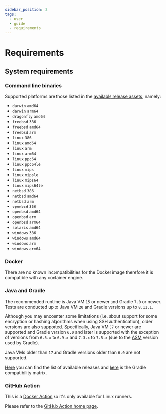 ```yaml
---
sidebar_position: 2
tags:
  - user
  - guide
  - requirements
---
```


# Requirements

## System requirements

### Command line binaries

Supported platforms are those listed in the [available release assets](https://github.com/mooltiverse/nyx/releases/latest), namely:

* `darwin` `amd64`
* `darwin` `arm64`
* `dragonfly` `amd64`
* `freebsd` `386`
* `freebsd` `amd64`
* `freebsd` `arm`
* `linux` `386`
* `linux` `amd64`
* `linux` `arm`
* `linux` `arm64`
* `linux` `ppc64`
* `linux` `ppc64le`
* `linux` `mips`
* `linux` `mipsle`
* `linux` `mips64`
* `linux` `mips64le`
* `netbsd` `386`
* `netbsd` `amd64`
* `netbsd` `arm`
* `openbsd` `386`
* `openbsd` `amd64`
* `openbsd` `arm`
* `openbsd` `arm64`
* `solaris` `amd64`
* `windows` `386`
* `windows` `amd64`
* `windows` `arm`
* `windows` `arm64`

### Docker

There are no known incompatibilities for the Docker image therefore it is compatible with any container engine.

### Java and Gradle

The recommended runtime is Java VM `15` or newer and Gradle `7.0` or newer. Tests are conducted up to Java VM `20` and Gradle versions up to `8.11.1`.

Although you may encounter some limitations (i.e. about support for some encryption or hashing algorithms when using SSH authentication), older versions are also supported. Specifically, Java VM `17` or newer are supported and Gradle version `6.0` and later is supported with the exception of versions from `6.5.x` to `6.9.x` and `7.3.x` to `7.5.x` (due to the [ASM](https://asm.ow2.io/index.html) version used by Gradle).

Java VMs older than `17` and Gradle versions older than `6.0` are not supported.

[Here](https://gradle.org/releases/) you can find the list of available releases and [here](https://docs.gradle.org/current/userguide/compatibility.html) is the Gradle compatibility matrix.

### GitHub Action

This is a [Docker Action](https://docs.github.com/en/actions/creating-actions/about-custom-actions#types-of-actions) so it's only available for Linux runners.

Please refer to the [GitHub Action home page](https://mooltiverse.github.io/nyx-github-action).
